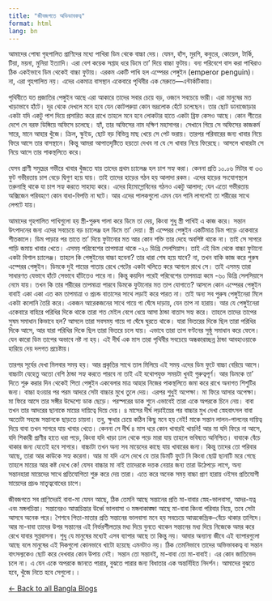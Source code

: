 ```yaml
---
title: "জীবজগতে অভিভাবকত্ব"
format: html
lang: bn
---
```

  
  
আমাদের পোষা গৃহপালিত প্রাণিদের মধ্যে পাখিরা ডিম থেকে বাচ্চা দেয়। যেমন, হাঁস, মুরগি, কবুতর, কোয়েল, টার্কি, টিয়া, ময়না, মুনিয়া ইত্যাদি। এরা বেশ কয়েক সপ্তাহ ধরে ডিমে তা' দিয়ে বাচ্চা ফুটায়। বন্য পরিবেশে বাস করা পাখিরাও ঠিক একইভাবে ডিম থেকেই বাচ্চা ফুটায়। এরকম একটি পাখি হল এম্পেরর পেঙ্গুইন (emperor penguin)। না, এরা গৃহপালিত নয়। এদের একমাত্র বাসস্থান একেবারে পৃথিবীর এক মেরুতে—এন্টার্কটিকায়।

পৃথিবীতে যত প্রজাতির পেঙ্গুইন আছে এরা আকারে তাদের সবার চেয়ে বড়, ওজনে সবচেয়ে ভারী। এরা মানুষের মত খাড়াভাবে হাঁটে। দূর থেকে দেখলে মনে হবে যেন কোটপরুয়া কোন ভদ্রলোক হেঁটে চলেছেন। তার ছোট ডানাজোড়ার একটা যদি একটু পাশ দিয়ে প্রসারিত করে রাখে তাহলে মনে হবে লোকটার হাতে একটা ব্রিফ কেসও আছে। কোন শীতের দেশে সে বরফ ডিঙ্গিয়ে অফিসে চলেছে। হ্যাঁ, তার অফিসের নাম দক্ষিণ মহাসাগর। সেখানে গিয়ে সে অফিসের কাজকর্ম সারে, মানে আহার খুঁজে। ক্রিল, স্কুইড, ছোট বড় বিভিন্ন মাছ খেয়ে সে পেট ভরায়। তারপর পরিবারের জন্য খাবার নিয়ে ফিরে আসে তার বাসস্থানে। কিন্তু আমরা আপাতদৃষ্টিতে হয়তো দেখব না যে সে খাবার নিয়ে ফিরেছে। আসলে খাবারটা সে নিয়ে আসে তার পাকস্থলিতে করে।

যেসব প্রাণী সমুদ্রের গভীরে খাবার খুঁজতে যায় তাদের প্রথম চ্যালেঞ্জ হল চাপ সহ্য করা। কেননা প্রতি ১০.০৬ মিটার বা ৩৩ ফুট গভীরতায় চাপ বেড়ে দ্বিগুণ হয়ে যায়। তাই তাদের হাড়ের গঠন হয় আলাদা রকম। এদের হাড়ের সংযোগস্থলে তরুনাস্থি থাকে যা চাপ সহ্য করতে সাহায্য করে। এদের হিমোগ্লোবিনের গঠনও একটু আলাদা; যেন এতো গভীরতায় অক্সিজেন পরিবহণে কোন বাধা-বিপত্তি না ঘটে। আর এদের পালকগুলো এমন যেন পানি লাগলেই তা শরীরের সাথে লেপটে যায়।

আমাদের গৃহপালিত পাখিগুলো হয় স্ত্রী-পুরুষ পালা করে ডিমে তা দেয়, কিংবা শুধু স্ত্রী পাখিই এ কাজ করে। সন্তান উৎপাদনের জন্য এদের সবচেয়ে বড় চ্যালেঞ্জ হল ডিমে তা' দেয়া। স্ত্রী এম্পেরর পেঙ্গুইন একটিমাত্র ডিম পাড়ে একেবারে শীতকালে। ডিম পাড়ার পর তাতে তা' দিয়ে ফুটানোর মত আর কোন শক্তি তার দেহে অবশিষ্ট থাকে না। তাই সে সাগরে পাড়ি জমায় খাবার খেতে। এসময় পরিবেশের তাপমাত্রা থাকে -২০ ডিগ্রি সেলসিয়াস। তাই এই ডিম থেকে বাচ্চা ফুটানো একটা বিশাল চ্যালেঞ্জ। তাহলে কি পেঙ্গুইনের বাচ্চা হবেনা? তার ধারা শেষ হয়ে যাবে? না, তখন বাকি কাজ করে পুরুষ এম্পেরর পেঙ্গুইন। ডিমকে দুই পায়ের পাতায় রেখে পেটের একটা থলিতে করে আগলে রাখে সে। তাই এসময় তারা সাধারণত যেভাবে হাঁটে সেভাবে হাঁটতেও পারে না। কিন্তু কয়দিন পরেই পরিবেশের তাপমাত্রা কমে -৬০ ডিগ্রি সেলসিয়াসে নেমে যায়। তখন কি তার শরীরের তাপমাত্রা পারবে ডিমকে ফুটানোর মত তাপ যোগাতে? আসলে কোন এম্পেরর পেঙ্গুইন বাবাই একা একা এত কম তাপমাত্রা ও প্রচন্ড বাতাসের সাথে লড়াই করে পারত না। তাই অন্য সব পুরুষ পেঙ্গুইনেরা মিলে একটা কলোনি তৈরি করে। একজন আরেকজনের সাথে গায়ে গা ঘেঁষে দাড়ায়, যেন তাপ না হারায়। আর যে পেঙ্গুইনেরা একেবারে বাহিরে পরিধির দিকে থাকে তারা শত মেইল বেগে ধেয়ে আসা ঠান্ডা বাতাস সহ্য করে। তাহলে তাদের তাপের সুষম সমাধান কিভাবে হল? আসলে তারা সবসময় গায়ে গা ঘেঁষে ঘুরতে থাকে। যারা ভিতরের দিকে ছিল তারা পরিধির দিকে আসে, আর যারা পরিধির দিকে ছিল তারা ভিতরে চলে যায়। এভাবে তারা তাপ বণ্টনের সুষ্ঠু সমাধান করে ফেলে। যেন কারো ডিম তাপের অভাবে নষ্ট না হয়। এই দীর্ঘ এক মাস তারা পৃথিবীর সবচেয়ে অন্ধকারাচ্ছন্ন ঠান্ডা আবহাওয়াকে হারিয়ে দেয় দলগত প্রচেষ্টায়।

তারপর সূর্যের দেখা মিলবার সময় হয়। আর প্রকৃতির সাথে তাল মিলিয়ে এই সময় এদের ডিম ফুটে বাচ্চা বেরিয়ে আসে। বাচ্চাটা যেহেতু অতো বেশি ঠান্ডা সহ্য করতে পারবে না তাই এই যথোপযুক্ত সময়টা খুবই গুরুত্বপূর্ণ। আর ডিমকে তা' দিতে শুরু করার দিন থেকেই পিতা পেঙ্গুইন একবেলার মাত্র আহার নিজের পাকস্থলিতে জমা করে রাখে অনাগত শিশুটির জন্য। বাচ্চা হওয়ার পর পরম আদরে সেটা বাচ্চার মুখে তুলে দেয়। এরপর শুধুই অপেক্ষা। মা ফিরে আসার অপেক্ষা। মা ফিরে আসে তার সঙ্গীর উদ্দেশ্যে ডাক ছেড়ে। পরস্পরের ডাক শুনে এভাবেই তারা একে অপরকে চিনে নেয়। বাবা তখন তার আদরের ছানাকে মায়ের দায়িত্বে দিয়ে দেয়। ৪ মাসের দীর্ঘ লড়াইয়ের পর বাচ্চার মুখ দেখা স্নেহবাৎসল বাবা অতোটা সহজে সন্তানকে ছাড়তে চায়না। তবু, ক্ষুধার চেয়ে কঠিন কিছু মনে হয় নেই! মাকে সন্তান লালন-পালনের দায়িত্ব দিয়ে বাবা তখন সাগরে যায় খাবার খেতে। কেননা সে দীর্ঘ ৪ মাস ধরে কোন খাবারই খায়নি! আর মা যদি ফিরে না আসে, যদি শিকারী প্রাণীর হাতে ধরা পড়ে, কিংবা যদি খাড়া ঢাল থেকে পড়ে মারা যায় তাহলে ভবিষ্যত অনিশ্চিত। বাবাকে বেঁচে থাকার জন্য যেতেই হবে সাগরে। বাচ্চাটা তখন অন্য সব মায়েদের কাছে যায় খাবারের জন্য। কিন্তু তাদের তো পরিবার আছে, তারা আর কাউকে সহ্য করেনা। আর মা যদি এসে দেখে যে তার ডিমটি ফু্টে নি কিংবা ছোট্ট ছানাটি মরে গেছে তাহলে মায়ের আর কষ্ট দেখে কে! যেসব বাচ্চার মা নাই তাদেরকে দত্তক নেয়ার জন্য তারা উঠেপড়ে লাগে, অন্য সন্তানহারা মায়েদের সাথে প্রতিযোগিতা শুরু করে দেয় তারা। এতে করে অনেক সময় বাচ্চা প্রাণ হারায় ওইসব প্রতিযোগী মায়েদের প্রচণ্ড মাতৃত্ববোধের চাপে।

জীবজগতে সব প্রাণিদেরই বাবা-মা যেমন আছে, ঠিক তেমনি আছে সন্তানের প্রতি মা-বাবার স্নেহ-ভালবাসা, আদর-যত্ন এবং মঙ্গলচিন্তা। সন্তানেরও আত্মচিন্তার উর্ধ্বে ভালবাসা ও মঙ্গলাকাঙ্ক্ষা আছে মা-বাবা কিংবা পরিবার নিয়ে, তবে সেটা আসবে অনেক পরে। শৈশবে পিতা-মাতার প্রতি সন্তানের ভালবাসা মনে হয় সবচেয়ে আত্মকেন্দ্রিক--বেঁচে থাকার তাগিদে। আর মা-বাবা তাদের উপর সন্তানের এই নির্ভরশীলতার মধ্য দিয়ে বুনতে থাকেন সন্তানের মধ্য দিয়ে নিজেকে অমর করে রেখে যাবার সুপ্তবাসনা। শুধু যে মানুষের মধ্যেই এসব ব্যাপার আছে তা কিন্তু নয়। আবার অন্যান্য জীবে এই ব্যাপারগুলো আছে বলে মানুষের এই দিকগুলো কোনভাবে খাটো হয়েছে এমনটাও নয়। ঠিক তেমনিভাবে তাদের অভিভাবকত্ব বা সন্তান বাৎসল্যকেও ছোট করে দেখবার কোন উপায় নেই। সন্তান তো সন্তানই, মা-বাবা তো মা-বাবাই। এর কোন জাতিভেদ চলে না। এ যেন একে অপরকে জানতে পারার, বুঝতে পারার জন্য বিধাতার এক অন্তর্নিহিত নিদর্শন। আমাদের বুঝতে হবে, খুঁজে নিতে হবে সেগুলো।।

[← Back to all Bangla Blogs](index.qmd)
